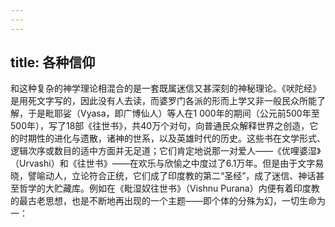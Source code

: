 ```yaml
---
---
---
```

title: 各种信仰
---




和这种复杂的神学理论相混合的是一套既属迷信又甚深刻的神秘理论。《吠陀经》是用死文字写的，因此没有人去读，而婆罗门各派的形而上学又非一般民众所能了解，于是毗耶娑（Vyasa，即广博仙人）等人在1 000年的期间（公元前500年至500年），写了18部《往世书》，共40万个对句，向普通民众解释世界之创造，它的时期性的进化与遗散，诸神的世系，以及英雄时代的历史。这些书在文学形式、逻辑次序或数目的适中方面并无足道；它们肯定地说那一对爱人——《优哩婆湿》（Urvashi）和《往世书》——在欢乐与欣愉之中度过了6.1万年。但是由于文字易晓，譬喻动人，立论符合正统，它们成了印度教的第二“圣经”，成了迷信、神话甚至哲学的大贮藏库。例如在《毗湿奴往世书》（Vishnu Purana）内便有着印度教的最古老思想，也是不断地再出现的一个主题——即个体的分殊为幻，一切生命为一：